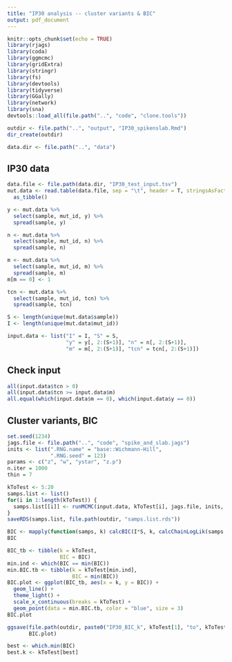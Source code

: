 ```yaml
---
title: "IP30 analysis -- cluster variants & BIC"
output: pdf_document
---
```


```r
knitr::opts_chunk$set(echo = TRUE)
library(rjags)
library(coda)
library(ggmcmc)
library(gridExtra)
library(stringr)
library(fs)
library(devtools)
library(tidyverse)
library(GGally)
library(network)
library(sna)
devtools::load_all(file.path("..", "code", "clone.tools"))

outdir <- file.path("..", "output", "IP30_spikenslab.Rmd")
dir_create(outdir)

data.dir <- file.path("..", "data")

```

## IP30 data

```r
data.file <- file.path(data.dir, "IP30_test_input.tsv")
mut.data <- read.table(data.file, sep = "\t", header = T, stringsAsFactors = F) %>%
  as_tibble()

y <- mut.data %>%
  select(sample, mut_id, y) %>%
  spread(sample, y)

n <- mut.data %>%
  select(sample, mut_id, n) %>%
  spread(sample, n)

m <- mut.data %>%
  select(sample, mut_id, m) %>%
  spread(sample, m)
m[m == 0] <- 1

tcn <- mut.data %>%
  select(sample, mut_id, tcn) %>%
  spread(sample, tcn)

S <- length(unique(mut.data$sample))
I <- length(unique(mut.data$mut_id))

input.data <- list("I" = I, "S" = S,
                   "y" = y[, 2:(S+1)], "n" = n[, 2:(S+1)],
                   "m" = m[, 2:(S+1)], "tcn" = tcn[, 2:(S+1)])
```

## Check input
```r
all(input.data$tcn > 0)
all(input.data$tcn >= input.data$m)
all.equal(which(input.data$m == 0), which(input.data$y == 0))
```

## Cluster variants, BIC

```r
set.seed(1234)
jags.file <- file.path("..", "code", "spike_and_slab.jags")
inits <- list(".RNG.name" = "base::Wichmann-Hill", 
              ".RNG.seed" = 123)
params <- c("z", "w", "ystar", "z.p")
n.iter = 1000
thin = 7

kToTest <- 5:20
samps.list <- list()
for(i in 1:length(kToTest)) {
  samps.list[[i]] <- runMCMC(input.data, kToTest[i], jags.file, inits, params, n.iter, thin)
}
saveRDS(samps.list, file.path(outdir, "samps.list.rds"))

BIC <- mapply(function(samps, k) calcBIC(I*S, k, calcChainLogLik(samps, input.data, k)), samps = samps.list, k = kToTest)
BIC

BIC_tb <- tibble(k = kToTest,
                 BIC = BIC)
min.ind <- which(BIC == min(BIC))
min.BIC.tb <- tibble(k = kToTest[min.ind],
                     BIC = min(BIC))
BIC.plot <- ggplot(BIC_tb, aes(x = k, y = BIC)) +
  geom_line() +
  theme_light() +
  scale_x_continuous(breaks = kToTest) +
  geom_point(data = min.BIC.tb, color = "blue", size = 3)
BIC.plot

ggsave(file.path(outdir, paste0("IP30_BIC_k", kToTest[1], "to", kToTest[length(kToTest)],".pdf")),
       BIC.plot)

best <- which.min(BIC)
best.k <- kToTest[best]
```
